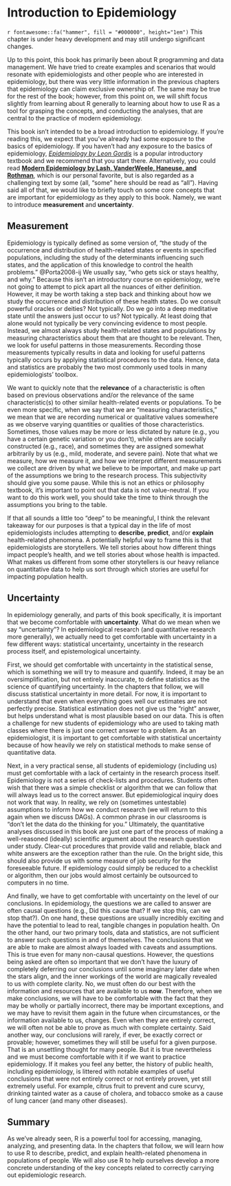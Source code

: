 # Introduction to Epidemiology

<!-- Need to add some pics and/or charts. See PPT slides -->

<p class="under-construction">

`r fontawesome::fa("hammer", fill = "#000000", height="1em")` This chapter is under heavy development and may still undergo significant changes.

</p>

Up to this point, this book has primarily been about R programming and data management. We have tried to create examples and scenarios that would resonate with epidemiologists and other people who are interested in epidemiology, but there was very little information in the previous chapters that epidemiology can claim exclusive ownership of. The same may be true for the rest of the book; however, from this point on, we will shift focus slightly from learning about R generally to learning about how to use R as a tool for grasping the concepts, and conducting the analyses, that are central to the practice of modern epidemiology.

This book isn't intended to be a broad introduction to epidemiology. If you're reading this, we expect that you've already had some exposure to the basics of epidemiology. If you haven't had any exposure to the basics of epidemiology, [*Epidemiology by Leon Gordis*](https://www.us.elsevierhealth.com/gordis-epidemiology-9780323552295.html) is a popular introductory textbook and we recommend that you start there. Alternatively, you could read [**Modern Epidemiology by Lash, VanderWeele, Haneuse, and Rothman**](https://shop.lww.com/Modern-Epidemiology/p/9781451193282), which is our personal favorite, but is also regarded as a challenging text by some (all, "some" here should be read as "all"). Having said all of that, we would like to briefly touch on some core concepts that are important for epidemiology as they apply to this book. Namely, we want to introduce **measurement** and **uncertainty**.

## Measurement

Epidemiology is typically defined as some version of, "the study of the occurrence and distribution of health-related states or events in specified populations, including the study of the determinants influencing such states, and the application of this knowledge to control the health problems." @Porta2008-ij We usually say, "who gets sick or stays healthy, and why." Because this isn't an introductory course on epidemiology, we're not going to attempt to pick apart all the nuances of either definition. However, it may be worth taking a step back and thinking about how we study the occurrence and distribution of these health states. Do we consult powerful oracles or deities? Not typically. Do we go into a deep meditative state until the answers just occur to us? Not typically. At least doing that alone would not typically be very convincing evidence to most people. Instead, we almost always study health-related states and populations by measuring characteristics about them that are thought to be relevant. Then, we look for useful patterns in those measurements. Recording those measurements typically results in data and looking for useful patterns typically occurs by applying statistical procedures to the data. Hence, data and statistics are probably the two most commonly used tools in many epidemiologists' toolbox.

We want to quickly note that the **relevance** of a characteristic is often based on previous observations and/or the relevance of the same characteristic(s) to other similar health-related events or populations. To be even more specific, when we say that we are "measuring characteristics," we mean that we are recording numerical or qualitative values somewhere as we observe varying quantities or qualities of those characteristics. Sometimes, those values may be more or less dictated by nature (e.g., you have a certain genetic variation or you don't), while others are socially constructed (e.g., race), and sometimes they are assigned somewhat arbitrarily by us (e.g., mild, moderate, and severe pain). Note that what we measure, how we measure it, and how we interpret different measurements we collect are driven by what we believe to be important, and make up part of the assumptions we bring to the research process. This subjectivity should give you some pause. While this is not an ethics or philosophy textbook, it's important to point out that data is not value-neutral. If you want to do this work well, you should take the time to think through the assumptions you bring to the table.

If that all sounds a little too "deep" to be meaningful, I think the relevant takeaway for our purposes is that a typical day in the life of most epidemiologists includes attempting to **describe**, **predict**, and/or **explain** health-related phenomena. A potentially helpful way to frame this is that epidemiologists are storytellers. We tell stories about how different things impact people's health, and we tell stories about whose health is impacted. What makes us different from some other storytellers is our heavy reliance on quantitative data to help us sort through which stories are useful for impacting population health.

## Uncertainty

In epidemiology generally, and parts of this book specifically, it is important that we become comfortable with **uncertainty**. What do we mean when we say "uncertainty"? In epidemiological research (and quantitative research more generally), we actually need to get comfortable with uncertainty in a few different ways: statistical uncertainty, uncertainty in the research process itself, and epistemological uncertainty.

First, we should get comfortable with uncertainty in the statistical sense, which is something we will try to measure and quantify. Indeed, it may be an oversimplification, but not entirely inaccurate, to define statistics as the science of quantifying uncertainty. In the chapters that follow, we will discuss statistical uncertainty in more detail. For now, it is important to understand that even when everything goes well our estimates are not perfectly precise. Statistical estimation does not give us the "right" answer, but helps understand what is most plausible based on our data. This is often a challenge for new students of epidemiology who are used to taking math classes where there is just one correct answer to a problem. As an epidemiologist, it is important to get comfortable with statistical uncertainty because of how heavily we rely on statistical methods to make sense of quantitative data.

Next, in a very practical sense, all students of epidemiology (including us) must get comfortable with a lack of certainty in the research process itself. Epidemiology is not a series of check-lists and procedures. Students often wish that there was a simple checklist or algorithm that we can follow that will always lead us to the correct answer. But epidemiological inquiry does not work that way. In reality, we rely on (sometimes untestable) assumptions to inform how we conduct research (we will return to this again when we discuss DAGs). A common phrase in our classrooms is "don't let the data do the thinking for you." Ultimately, the quantitative analyses discussed in this book are just one part of the process of making a well-reasoned (ideally) scientific argument about the research question under study. Clear-cut procedures that provide valid and reliable, black and white answers are the exception rather than the rule. On the bright side, this should also provide us with some measure of job security for the foreseeable future. If epidemiology could simply be reduced to a checklist or algorithm, then our jobs would almost certainly be outsourced to computers in no time.

And finally, we have to get comfortable with uncertainty on the level of our conclusions. In epidemiology, the questions we are called to answer are often causal questions (e.g., Did this cause that? If we stop this, can we stop that?). On one hand, these questions are usually incredibly exciting and have the potential to lead to real, tangible changes in population health. On the other hand, our two primary tools, data and statistics, are not sufficient to answer such questions in and of themselves. The conclusions that we are able to make are almost always loaded with caveats and assumptions. This is true even for many non-causal questions. However, the questions being asked are often so important that we don't have the luxury of completely deferring our conclusions until some imaginary later date when the stars align, and the inner workings of the world are magically revealed to us with complete clarity. No, we must often do our best with the information and resources that are available to us **now**. Therefore, when we make conclusions, we will have to be comfortable with the fact that they may be wholly or partially incorrect, there may be important exceptions, and we may have to revisit them again in the future when circumstances, or the information available to us, changes. Even when they are entirely correct, we will often not be able to prove as much with complete certainty. Said another way, our conclusions will rarely, if ever, be exactly correct or provable; however, sometimes they will still be useful for a given purpose. That is an unsettling thought for many people. But it is true nevertheless and we must become comfortable with it if we want to practice epidemiology. If it makes you feel any better, the history of public health, including epidemiology, is littered with notable examples of useful conclusions that were not entirely correct or not entirely proven, yet still extremely useful. For example, citrus fruit to prevent and cure scurvy, drinking tainted water as a cause of cholera, and tobacco smoke as a cause of lung cancer (and many other diseases).

## Summary

As we've already seen, R is a powerful tool for accessing, managing, analyzing, and presenting data. In the chapters that follow, we will learn how to use R to describe, predict, and explain health-related phenomena in populations of people. We will also use R to help ourselves develop a more concrete understanding of the key concepts related to correctly carrying out epidemiologic research.
